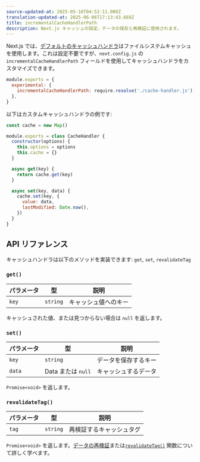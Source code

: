 ```yaml
---
source-updated-at: 2025-05-16T04:52:11.000Z
translation-updated-at: 2025-06-06T17:13:43.669Z
title: incrementalCacheHandlerPath
description: Next.js キャッシュの設定。データの保存と再検証に使用されます。
---
```


Next.js では、[デフォルトのキャッシュハンドラ](/docs/app/building-your-application/data-fetching/fetching-caching-and-revalidating)はファイルシステムキャッシュを使用します。これは設定不要ですが、`next.config.js` の `incrementalCacheHandlerPath` フィールドを使用してキャッシュハンドラをカスタマイズできます。

```js filename="next.config.js"
module.exports = {
  experimental: {
    incrementalCacheHandlerPath: require.resolve('./cache-handler.js'),
  },
}
```

以下はカスタムキャッシュハンドラの例です:

```js filename="cache-handler.js"
const cache = new Map()

module.exports = class CacheHandler {
  constructor(options) {
    this.options = options
    this.cache = {}
  }

  async get(key) {
    return cache.get(key)
  }

  async set(key, data) {
    cache.set(key, {
      value: data,
      lastModified: Date.now(),
    })
  }
}
```

## API リファレンス

キャッシュハンドラは以下のメソッドを実装できます: `get`, `set`, `revalidateTag`

### `get()`

| パラメータ | 型       | 説明                     |
| ---------- | -------- | ------------------------ |
| `key`      | `string` | キャッシュ値へのキー     |

キャッシュされた値、または見つからない場合は `null` を返します。

### `set()`

| パラメータ | 型             | 説明                     |
| ---------- | -------------- | ------------------------ |
| `key`      | `string`       | データを保存するキー     |
| `data`     | Data または `null` | キャッシュするデータ     |

`Promise<void>` を返します。

### `revalidateTag()`

| パラメータ | 型       | 説明                     |
| ---------- | -------- | ------------------------ |
| `tag`      | `string` | 再検証するキャッシュタグ |

`Promise<void>` を返します。[データの再検証](/docs/app/building-your-application/data-fetching/fetching-caching-and-revalidating)または[`revalidateTag()`](/docs/app/api-reference/functions/revalidateTag) 関数について詳しく学べます。